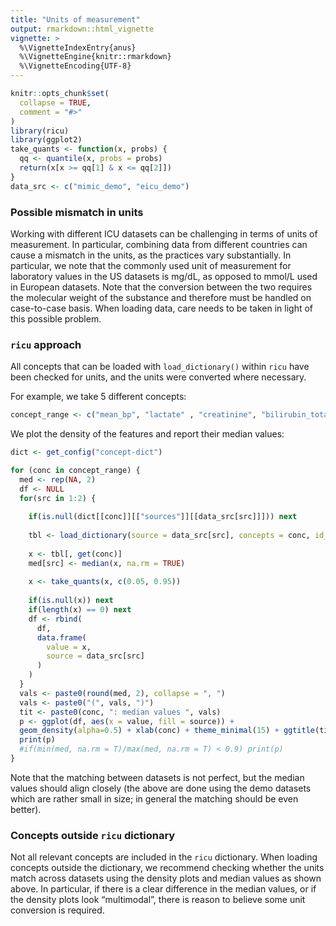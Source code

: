 ```yaml
---
title: "Units of measurement"
output: rmarkdown::html_vignette
vignette: >
  %\VignetteIndexEntry{anus}
  %\VignetteEngine{knitr::rmarkdown}
  %\VignetteEncoding{UTF-8}
---
```


```r
knitr::opts_chunk$set(
  collapse = TRUE,
  comment = "#>"
)
library(ricu)
library(ggplot2)
take_quants <- function(x, probs) {
  qq <- quantile(x, probs = probs)
  return(x[x >= qq[1] & x <= qq[2]])
}
data_src <- c("mimic_demo", "eicu_demo")
```


### Possible mismatch in units

Working with different ICU datasets can be challenging in terms of units of measurement. In particular, combining data from different countries can cause a mismatch in the units, as the practices vary substantially. In particular, we note that the commonly used unit of measurement for laboratory values in the US datasets is mg/dL, as opposed to mmol/L used in European datasets. Note that the conversion between the two requires the molecular weight of the substance and therefore must be handled on case-to-case basis. When loading data, care needs to be taken in light of this possible problem.

### `ricu` approach

All concepts that can be loaded with `load_dictionary()` within `ricu` have been checked for units, and the units were converted where necessary. 


For example, we take 5 different concepts:

```r
concept_range <- c("mean_bp", "lactate" , "creatinine", "bilirubin_total", "platelet_count")
```

We plot the density of the features and report their median values:

```r
dict <- get_config("concept-dict")

for (conc in concept_range) {
  med <- rep(NA, 2)
  df <- NULL
  for(src in 1:2) {
    
    if(is.null(dict[[conc]][["sources"]][[data_src[src]]])) next
    
    tbl <- load_dictionary(source = data_src[src], concepts = conc, id_type = "icustay")
    
    x <- tbl[, get(conc)]
    med[src] <- median(x, na.rm = TRUE)
    
    x <- take_quants(x, c(0.05, 0.95))
    
    if(is.null(x)) next
    if(length(x) == 0) next
    df <- rbind(
      df,
      data.frame(
        value = x,
        source = data_src[src]
      )
    )
  }
  vals <- paste0(round(med, 2), collapse = ", ")
  vals <- paste0("(", vals, ")")
  tit <- paste0(conc, ": median values ", vals)
  p <- ggplot(df, aes(x = value, fill = source)) +
  geom_density(alpha=0.5) + xlab(conc) + theme_minimal(15) + ggtitle(tit)
  print(p)
  #if(min(med, na.rm = T)/max(med, na.rm = T) < 0.9) print(p)
}
```

Note that the matching between datasets is not perfect, but the median values should align closely (the above are done using the demo datasets which are rather small in size; in general the matching should be even better). 

### Concepts outside `ricu` dictionary

Not all relevant concepts are included in the `ricu` dictionary. When loading concepts outside the dictionary, we recommend checking whether the units match across datasets using the density plots and median values as shown above. In particular, if there is a clear difference in the median values, or if the density plots look "multimodal", there is reason to believe some unit conversion is required.
